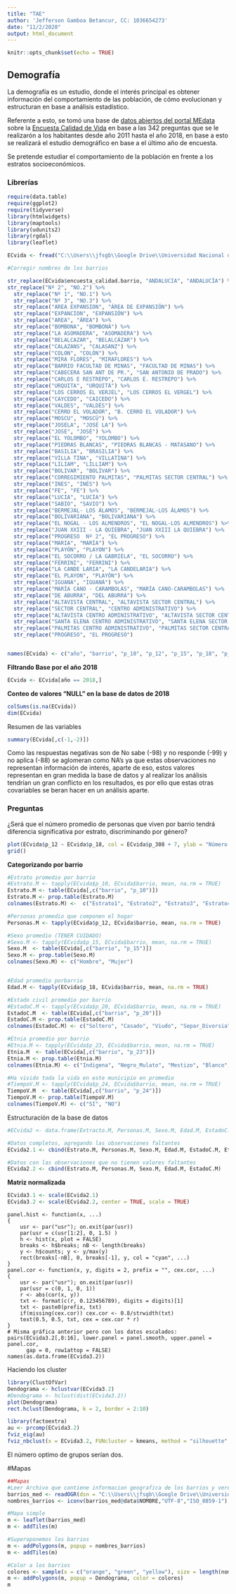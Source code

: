 ```yaml
---
title: "TAE"
author: 'Jefferson Gamboa Betancur, CC: 1036654273'
date: "11/2/2020"
output: html_document
---
```


```r
knitr::opts_chunk$set(echo = TRUE)
```

## Demografía

La demografía es un estudio, donde el interés principal es obtener información del comportamiento de las población, de cómo evolucionan y estructuran en base a análisis estadístico.

Referente a esto, se tomó una base de [datos abiertos del portal MEdata](http://medata.gov.co/) sobre la [Encuesta Calidad de Vida](http://medata.gov.co/dataset/encuesta-calidad-de-vida) en base a las 342 preguntas que se le realizarón a los habitantes desde año 2011 hasta el año 2018, en base a esto se realizará el estudio demográfico en base a el último año de encuesta.

Se pretende estudiar el comportamiento de la población en frente a los estratos socioeconómicos. 


### Librerías
```r
require(data.table)
require(ggplot2)
require(tidyverse)
library(htmlwidgets)
library(maptools)
library(udunits2)
library(rgdal)
library(leaflet)
```

```r
ECvida <- fread("C:\\Users\\jfsgb\\Google Drive\\Universidad Nacional de Colombia\\11. Onceavo semestre_\\TAE\\Trabajo n° 1\\encuesta_calidad_vida.csv", encoding = "UTF-8", na = c("NULL",-88,-99,-98, -77),select = c("encuesta_calidad.año", "encuesta_calidad.barrio", "encuesta_calidad.p_10", "encuesta_calidad.p_12", "encuesta_calidad.p_15", "encuesta_calidad.p_18", "encuesta_calidad.p_20", "encuesta_calidad.p_23", "encuesta_calidad.p_24", "encuesta_calidad.p_308"))

#Corregir nombres de los barrios

str_replace(ECvida$encuesta_calidad.barrio, "ANDALUCIA", "ANDALUCÍA") %>%
str_replace("Nº 2", "NO.2") %>% 
  str_replace("Nº 1", "NO.1") %>% 
  str_replace("Nº 3", "NO.3") %>%
  str_replace("AREA EXPANSION", "ÁREA DE EXPANSIÓN") %>%
  str_replace("EXPANCION", "EXPANSIÓN") %>% 
  str_replace("AREA", "ÁREA") %>% 
  str_replace("BOMBONA", "BOMBONÁ") %>% 
  str_replace("LA ASOMADERA", "ASOMADERA") %>%
  str_replace("BELALCAZAR", "BELALCÁZAR") %>% 
  str_replace("CALAZANS", "CALASANZ") %>% 
  str_replace("COLON", "COLÓN") %>% 
  str_replace("MIRA FLORES", "MIRAFLORES") %>% 
  str_replace("BARRIO FACULTAD DE MINAS", "FACULTAD DE MINAS") %>% 
  str_replace("CABECERA SAN ANT DE PR.", "SAN ANTONIO DE PRADO") %>% 
  str_replace("CARLOS E RESTREPO", "CARLOS E. RESTREPO") %>% 
  str_replace("URQUITA", "URQUITÁ") %>% 
  str_replace("LOS CERROS EL VERJEL", "LOS CERROS EL VERGEL") %>% 
  str_replace("CAYCEDO", "CAICEDO") %>% 
  str_replace("VALDES", "VALDÉS") %>% 
  str_replace("CERRO EL VOLADOR", "B. CERRO EL VOLADOR") %>% 
  str_replace("MOSCU", "MOSCÚ") %>% 
  str_replace("JOSELA", "JOSÉ LA") %>%
  str_replace("JOSE", "JOSÉ") %>% 
  str_replace("EL YOLOMBO", "YOLOMBO") %>% 
  str_replace("PIEDRAS BLANCAS", "PIEDRAS BLANCAS - MATASANO") %>% 
  str_replace("BASILIA", "BRASILIA") %>% 
  str_replace("VILLA TINA", "VILLATINA") %>% 
  str_replace("LILIAM", "LILLIAM") %>% 
  str_replace("BOLIVAR", "BOLÍVAR") %>% 
  str_replace("CORREGIMIENTO PALMITAS", "PALMITAS SECTOR CENTRAL") %>% 
  str_replace("INES", "INÉS") %>% 
  str_replace("FE", "FÉ") %>% 
  str_replace("LUCIA", "LUCÍA") %>% 
  str_replace("SABIO", "SAVIO") %>% 
  str_replace("BERMEJAL- LOS ÁLAMOS", "BERMEJAL-LOS ÁLAMOS") %>% 
  str_replace("BOLÍVARIANA", "BOLIVARIANA") %>% 
  str_replace("EL NOGAL - LOS ALMENDROS", "EL NOGAL-LOS ALMENDROS") %>% 
  str_replace("JUAN XXIII - LA QUIEBRA", "JUAN XXIII LA QUIEBRA") %>% 
  str_replace("PROGRESO  Nº 2", "EL PROGRESO") %>% 
  str_replace("MARIA", "MARÍA") %>% 
  str_replace("PLAYÓN", "PLAYON") %>% 
  str_replace("EL SOCORRO / LA GABRIELA", "EL SOCORRO") %>% 
  str_replace("FÉRRINI", "FERRINI") %>% 
  str_replace("LA CANDE LARIA", "LA CANDELARIA") %>%
  str_replace("EL PLAYON", "PLAYÓN") %>%
  str_replace("IGUANA", "IGUANÁ") %>%
  str_replace("MARÍA CANO - CARAMBOLAS", "MARÍA CANO-CARAMBOLAS") %>%
  str_replace("DE ABURRA", "DEL ABURRÁ") %>%
  str_replace("ALTAVISTA CENTRAL", "ALTAVISTA SECTOR CENTRAL") %>%
  str_replace("SECTOR CENTRAL", "CENTRO ADMINISTRATIVO") %>%
  str_replace("ALTAVISTA CENTRO ADMINISTRATIVO", "ALTAVISTA SECTOR CENTRAL") %>%
  str_replace("SANTA ELENA CENTRO ADMINISTRATIVO", "SANTA ELENA SECTOR CENTRAL") %>%
  str_replace("PALMITAS CENTRO ADMINISTRATIVO", "PALMITAS SECTOR CENTRAL") %>%  
  str_replace("PROGRESO", "EL PROGRESO")


names(ECvida) <- c("año", "barrio", "p_10", "p_12", "p_15", "p_18", "p_20", "p_23", "p_24", "p_308")
```

**Filtrando Base por el año 2018**

```r
ECvida <- ECvida[año == 2018,]
```


**Conteo de valores "NULL" en la base de datos de 2018**

```r
colSums(is.na(ECvida))
dim(ECvida)
```

Resumen de las variables

```r
summary(ECvida[,c(-1,-2)])
```

Como las respuestas negativas son de No sabe (-98) y no responde (-99) y no aplica (-88) se aglomeran como NA's ya que estas observaciones no representan información de interés, aparte de eso, estos valores representan en gran medida la base de datos y al realizar los análisis tendrían un gran conflicto en los resultados, es por ello que estas otras covariables se beran hacer en un análisis aparte.

### Preguntas

¿Será que el número promedio de personas que viven por barrio tendrá diferencia significativa por estrato, discriminando por género?

```r
plot(ECvida$p_12 ~ ECvida$p_18, col = ECvida$p_308 + 7, ylab = "Número de personas por hogar", xlab = "Años", pch = c(18,19))
grid()
```


**Categorizando por barrio**

```r
#Estrato promedio por barrio
#Estrato.M <- tapply(ECvida$p_10, ECvida$barrio, mean, na.rm = TRUE)
Estrato.M <- table(ECvida[,c("barrio", "p_10")])
Estrato.M <- prop.table(Estrato.M)
colnames(Estrato.M) <-  c("Estrato1", "Estrato2", "Estrato3", "Estrato4", "Estrato5", "Estrato6")

#Personas promedio que componen el hogar
Personas.M <- tapply(ECvida$p_12, ECvida$barrio, mean, na.rm = TRUE)

#Sexo promedio (TENER CUIDADO)
#Sexo.M <- tapply(ECvida$p_15, ECvida$barrio, mean, na.rm = TRUE)
Sexo.M  <- table(ECvida[,c("barrio", "p_15")])
Sexo.M <- prop.table(Sexo.M)
colnames(Sexo.M) <- c("Hombre", "Mujer")


#Edad promedio porbarrio
Edad.M <- tapply(ECvida$p_18, ECvida$barrio, mean, na.rm = TRUE)

#Estado civil promedio por barrio
#EstadoC.M <- tapply(ECvida$p_20, ECvida$barrio, mean, na.rm = TRUE)
EstadoC.M  <- table(ECvida[,c("barrio", "p_20")])                     
EstadoC.M <- prop.table(EstadoC.M)
colnames(EstadoC.M) <- c("Soltero", "Casado", "Viudo", "Separ_Divorsia", "NC_Menos2a", "NC_Mas2a")

#Etnia promedio por barrio
#Etnia.M <- tapply(ECvida$p_23, ECvida$barrio, mean, na.rm = TRUE)
Etnia.M  <- table(ECvida[,c("barrio", "p_23")])                     
Etnia.M <- prop.table(Etnia.M)
colnames(Etnia.M) <- c("Indigena", "Negro_Mulato", "Mestizo", "Blanco", "Raizal_Sanandresano","Rom_Gitano")

#Ha vivido toda la vida en este municipio en promedio
#TiempoV.M <- tapply(ECvida$p_24, ECvida$barrio, mean, na.rm = TRUE)
TiempoV.M  <- table(ECvida[,c("barrio", "p_24")])                     
TiempoV.M <- prop.table(TiempoV.M)
colnames(TiempoV.M) <- c("SI", "NO")
```

Estructuración de la base de datos

```r
#ECvida2 <- data.frame(Extracto.M, Personas.M, Sexo.M, Edad.M, EstadoC.M, Etnia.M, TiempoV.M)

#Datos completos, agregando las observaciones faltantes
ECvida2.1 <- cbind(Estrato.M, Personas.M, Sexo.M, Edad.M, EstadoC.M, Etnia.M, TiempoV.M)

#Datos con las observaciones que no tienen valores faltantes
ECvida2.2 <- cbind(Estrato.M, Personas.M, Sexo.M, Edad.M, EstadoC.M)


```

**Matriz normalizada**

```r
ECvida3.1 <- scale(ECvida2.1)
ECvida3.2 <- scale(ECvida2.2, center = TRUE, scale = TRUE)
```

```
panel.hist <- function(x, ...)
{
    usr <- par("usr"); on.exit(par(usr))
    par(usr = c(usr[1:2], 0, 1.5) )
    h <- hist(x, plot = FALSE)
    breaks <- h$breaks; nB <- length(breaks)
    y <- h$counts; y <- y/max(y)
    rect(breaks[-nB], 0, breaks[-1], y, col = "cyan", ...)
}
panel.cor <- function(x, y, digits = 2, prefix = "", cex.cor, ...)
{
    usr <- par("usr"); on.exit(par(usr))
    par(usr = c(0, 1, 0, 1))
    r <- abs(cor(x, y))
    txt <- format(c(r, 0.123456789), digits = digits)[1]
    txt <- paste0(prefix, txt)
    if(missing(cex.cor)) cex.cor <- 0.8/strwidth(txt)
    text(0.5, 0.5, txt, cex = cex.cor * r)
}
# Misma gráfica anterior pero con los datos escalados:
pairs(ECvida3.2[,8:16], lower.panel = panel.smooth, upper.panel = panel.cor,
      gap = 0, row1attop = FALSE)
names(as.data.frame(ECvida3.2))
```


Haciendo los cluster

```r
library(ClustOfVar)
Dendograma <- hclustvar(ECvida3.2)
#Dendograma <- hclust(dist(ECvida3.2))
plot(Dendograma)
rect.hclust(Dendograma, k = 2, border = 2:10)
```

```r
library(factoextra)
au <- prcomp(ECvida3.2)
fviz_eig(au)
fviz_nbclust(x = ECvida3.2, FUNcluster = kmeans, method = "silhouette" )
```


El número optimo de grupos serían dos.

#Mapas

```r
##Mapas
#Leer Archivo que contiene informacion geografica de los barrios y veredas de Medellín 
barrios_med <- readOGR(dsn = "C:\\Users\\jfsgb\\Google Drive\\Universidad Nacional de Colombia\\11. Onceavo semestre_\\TAE\\Trabajo n° 1\\Barrio_Vereda\\Barrio_Vereda.shp", layer = "Barrio_Vereda", encoding = "UTF-8")
nombres_barrios <- iconv(barrios_med@data$NOMBRE,"UTF-8","ISO_8859-1")
```

```r
#Mapa simple
m <- leaflet(barrios_med)
m <- addTiles(m)
```

```r
#Superoponemos los barrios
m <- addPolygons(m, popup = nombres_barrios)
m <- addTiles(m)
```

```r
#Color a los barrios
colores <- sample(x = c("orange", "green", "yellow"), size = length(nombres_barrios), replace = TRUE)
m <- addPolygons(m, popup = Dendograma, color = colores)
m
```